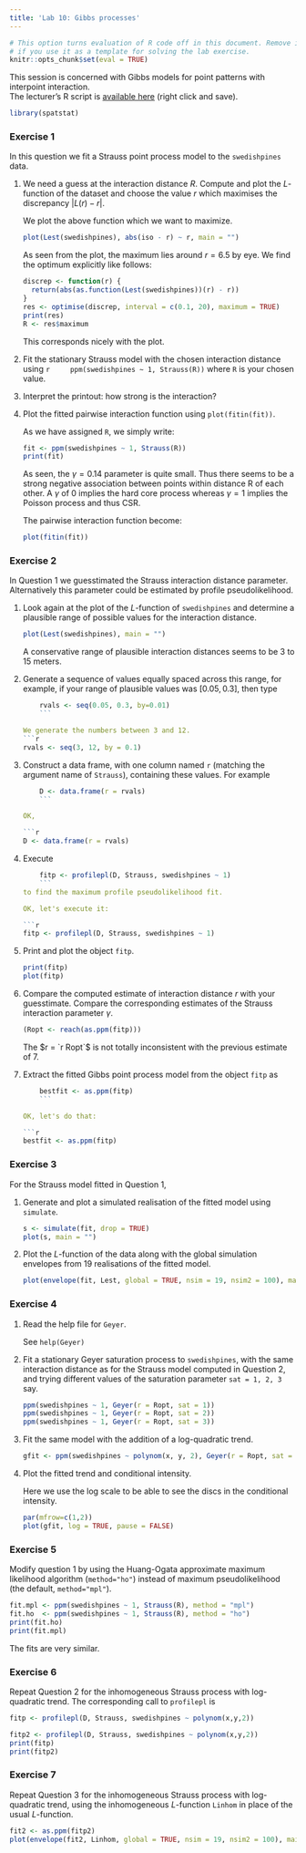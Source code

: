 ```yaml
---
title: 'Lab 10: Gibbs processes'
---
```


```r
# This option turns evaluation of R code off in this document. Remove it
# if you use it as a template for solving the lab exercise.
knitr::opts_chunk$set(eval = TRUE)
```

This session is concerned with Gibbs models for point patterns with interpoint interaction.  
The lecturer's R script is [available here](https://raw.githubusercontent.com/spatstat/SSAI2017/master/Scripts/script10.R) (right click and save).

```r
library(spatstat)
```

### Exercise 1

In this question we fit a Strauss point process model to
the `swedishpines` data.

1.  We need a guess at the interaction distance $R$. Compute and
    plot the $L$-function of the dataset and choose the value $r$
    which maximises the discrepancy $|L(r)-r|$.

    We plot the above function which we want to maximize.

    ```r
    plot(Lest(swedishpines), abs(iso - r) ~ r, main = "")
    ```

    As seen from the plot, the maximum lies around $r = 6.5$ by eye.
    We find the optimum explicitly like follows:

    ```r
    discrep <- function(r) {
      return(abs(as.function(Lest(swedishpines))(r) - r))
    }
    res <- optimise(discrep, interval = c(0.1, 20), maximum = TRUE)
    print(res)
    R <- res$maximum
    ```
    
    This corresponds nicely with the plot.
    
2.  Fit the stationary Strauss model with the chosen interaction
    distance using
    ```r
    ppm(swedishpines ~ 1, Strauss(R))
    ```
    where `R` is your chosen value.

3.  Interpret the printout: how strong is the interaction?

4.  Plot the fitted pairwise interaction function using
    `plot(fitin(fit))`.

    As we have assigned `R`, we simply write:
    
    ```r
    fit <- ppm(swedishpines ~ 1, Strauss(R))
    print(fit)
    ```

    As seen, the $\gamma = 0.14$ parameter is quite small. Thus there seems to be a
    strong negative association between points within distance R of each other.
    A $\gamma$ of $0$ implies the hard core process whereas $\gamma = 1$ implies
    the Poisson process and thus CSR.

    The pairwise interaction function become:
    
    ```r
    plot(fitin(fit))
    ```

### Exercise 2

In Question 1 we guesstimated the Strauss interaction distance 
parameter. Alternatively this parameter could be estimated by 
profile pseudolikelihood.

1.  Look again at the plot of the $L$-function of
    `swedishpines` and determine a plausible range of
    possible values for the interaction distance.
    
    ```r
    plot(Lest(swedishpines), main = "")
    ```

    A conservative range of plausible interaction distances seems to be 3 to 15 meters.

2.  Generate a sequence of values equally spaced across this range,
    for example, if your range of plausible values was
    $[0.05, 0.3]$, then type
    ```r
    rvals <- seq(0.05, 0.3, by=0.01)
    ```

    We generate the numbers between 3 and 12.
    ```r
    rvals <- seq(3, 12, by = 0.1)
    ```

3.  Construct a data frame, with one column named `r`
    (matching the argument name of `Strauss`), containing
    these values. For example
    ```r
    D <- data.frame(r = rvals)
    ```

    OK, 
    
    ```r
    D <- data.frame(r = rvals)
    ```


4.  Execute
    ```r
    fitp <- profilepl(D, Strauss, swedishpines ~ 1)
    ```
    to find the maximum profile pseudolikelihood fit.

    OK, let's execute it: 
    
    ```r
    fitp <- profilepl(D, Strauss, swedishpines ~ 1)
    ```

5.  Print and plot the object `fitp`.

    ```r
    print(fitp)
    plot(fitp)
    ```

6.  Compare the computed estimate of interaction distance $r$ with
    your guesstimate. Compare the corresponding estimates of the
    Strauss interaction parameter $\gamma$.
    
    ```r
    (Ropt <- reach(as.ppm(fitp)))
    ```

    The $r = `r Ropt`$ is not totally inconsistent with the previous estimate of $7$.

7.  Extract the fitted Gibbs point process model from the object
    `fitp` as 
    ```r
    bestfit <- as.ppm(fitp)
    ```

    OK, let's do that:

    ```r
    bestfit <- as.ppm(fitp)
    ```

### Exercise 3

For the Strauss model fitted in Question 1,

1.  Generate and plot a simulated realisation of the fitted model
    using `simulate`.

    ```r
    s <- simulate(fit, drop = TRUE)
    plot(s, main = "")
    ```

2.  Plot the $L$-function of the data along with the global
    simulation envelopes from 19 realisations of the fitted model.

    ```r
    plot(envelope(fit, Lest, global = TRUE, nsim = 19, nsim2 = 100), main = "")
    ```



### Exercise 4

1.  Read the help file for `Geyer`.

    See `help(Geyer)`

2.  Fit a stationary Geyer saturation process to `swedishpines`, with the 
    same interaction distance as for the Strauss model computed in Question 2,
    and trying different values of the saturation parameter `sat = 1, 2, 3` say.

    ```r
    ppm(swedishpines ~ 1, Geyer(r = Ropt, sat = 1))
    ppm(swedishpines ~ 1, Geyer(r = Ropt, sat = 2))
    ppm(swedishpines ~ 1, Geyer(r = Ropt, sat = 3))
    ```

3.  Fit the same model with the addition of a log-quadratic trend.

    ```r
    gfit <- ppm(swedishpines ~ polynom(x, y, 2), Geyer(r = Ropt, sat = 3))
    ```

4.  Plot the fitted trend and conditional intensity.

    Here we use the log scale to be able to see the discs in the conditional intensity.
    ```r
    par(mfrow=c(1,2))
    plot(gfit, log = TRUE, pause = FALSE)
    ```


### Exercise 5

Modify question 1 by using the Huang-Ogata approximate
maximum likelihood algorithm (`method="ho"`) instead of maximum
pseudolikelihood (the default, `method="mpl"`).

```r
fit.mpl <- ppm(swedishpines ~ 1, Strauss(R), method = "mpl")
fit.ho  <- ppm(swedishpines ~ 1, Strauss(R), method = "ho")
print(fit.ho)
print(fit.mpl)
```

The fits are very similar.

### Exercise 6

Repeat Question 2 for the inhomogeneous Strauss process with
log-quadratic trend. The corresponding call to `profilepl` is
```r
fitp <- profilepl(D, Strauss, swedishpines ~ polynom(x,y,2))
```

```r
fitp2 <- profilepl(D, Strauss, swedishpines ~ polynom(x,y,2))
print(fitp)
print(fitp2)
```

### Exercise 7

Repeat Question 3 for the inhomogeneous Strauss process with
log-quadratic trend, using the inhomogeneous $L$-function `Linhom`
in place of the usual $L$-function.

```r
fit2 <- as.ppm(fitp2)
plot(envelope(fit2, Linhom, global = TRUE, nsim = 19, nsim2 = 100), main = "")
```
